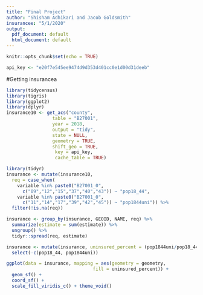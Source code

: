 ```yaml
---
title: "Final Project"
author: "Shisham Adhikari and Jacob Goldsmith"
insurancee: "5/1/2020"
output:
  pdf_document: default
  html_document: default
---
```


```r
knitr::opts_chunk$set(echo = TRUE)
```

```r
api_key <- "e20f7e545ee9474d9d353d401cc0e1d00d31deeb"
```

#Getting insurancea
```r
library(tidycensus)
library(tigris)
library(ggplot2)
library(dplyr)
insurance10 <- get_acs("county", 
                 table = "B27001",
                 year = 2018, 
                 output = "tidy", 
                 state = NULL, 
                 geometry = TRUE, 
                 shift_geo = TRUE,
                  key = api_key, 
                  cache_table = TRUE)
```

```r
library(tidyr)
insurance <- mutate(insurance10,
  req = case_when(
    variable %in% paste0("B27001_0",
      c("09","12","15","37","40","43")) ~ "pop18_44",
    variable %in% paste0("B27001_0",
      c("11","14","17","39","42","45")) ~ "pop1844uni")) %>%
  filter(!is.na(req))
```

```r
insurance <- group_by(insurance, GEOID, NAME, req) %>%
  summarize(estimate = sum(estimate)) %>%
  ungroup() %>%
  tidyr::spread(req, estimate) 

insurance <- mutate(insurance, uninsured_percent = (pop1844uni/pop18_44) * 100) %>%
  select(-c(pop18_44, pop1844uni)) 
```

```r
ggplot(data = insurance, mapping = aes(geometry = geometry,
                                fill = uninsured_percent)) + 
  geom_sf() +
  coord_sf() +
  scale_fill_viridis_c() + theme_void()
```


